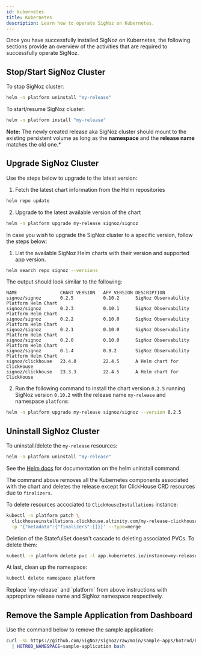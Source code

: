 ```yaml
---
id: kubernetes
title: Kubernetes
description: Learn how to operate SigNoz on Kubernetes.
---
```



<SigNozCloud />

Once you have successfully installed SigNoz on Kubernetes, the following sections
provide an overview of the activities that are required to successfully operate SigNoz.

## Stop/Start SigNoz Cluster

To stop SigNoz cluster:

```bash
helm -n platform uninstall "my-release"
```

To start/resume SigNoz cluster:

```bash
helm -n platform install "my-release"
```

**Note:** The newly created release aka SigNoz cluster should mount to the existing persistent volume as long as the **namespace** and the **release name** matches the old one.*

## Upgrade SigNoz Cluster

Use the steps below to upgrade to the latest version:

1. Fetch the latest chart information from the Helm repositories
```bash
helm repo update
```

2. Upgrade to the latest available version of the chart
```bash
helm -n platform upgrade my-release signoz/signoz
```

<UpgradeInfo/>

In case you wish to upgrade the SigNoz cluster to a specific version,
follow the steps below:

1. List the available SigNoz Helm charts with their version and supported app version.
```bash
helm search repo signoz --versions
```

The output should look similar to the following:
```output
NAME               	CHART VERSION	APP VERSION	DESCRIPTION
signoz/signoz      	0.2.5        	0.10.2     	SigNoz Observability Platform Helm Chart
signoz/signoz      	0.2.3        	0.10.1     	SigNoz Observability Platform Helm Chart
signoz/signoz      	0.2.2        	0.10.0     	SigNoz Observability Platform Helm Chart
signoz/signoz      	0.2.1        	0.10.0     	SigNoz Observability Platform Helm Chart
signoz/signoz      	0.2.0        	0.10.0     	SigNoz Observability Platform Helm Chart
signoz/signoz      	0.1.4        	0.9.2      	SigNoz Observability Platform Helm Chart
signoz/clickhouse  	23.4.0       	22.4.5     	A Helm chart for ClickHouse
signoz/clickhouse  	23.3.3       	22.4.5     	A Helm chart for ClickHouse
```

2. Run the following command to install the chart version `0.2.5` running SigNoz
version `0.10.2` with the release name `my-release` and namespace `platform`:

```bash
helm -n platform upgrade my-release signoz/signoz --version 0.2.5
```

<UpgradeWarning/>

## Uninstall SigNoz Cluster

To uninstall/delete the `my-release` resources:

```bash
helm -n platform uninstall "my-release"
```

See the [Helm docs](https://helm.sh/docs/helm/helm_uninstall/) for documentation
on the helm uninstall command.

The command above removes all the Kubernetes components associated
with the chart and deletes the release except for ClickHouse CRD resources due to `finalizers`.

To delete resources accociated to `ClickHouseInstallations` instance:

```bash
kubectl -n platform patch \
  clickhouseinstallations.clickhouse.altinity.com/my-release-clickhouse \
  -p '{"metadata":{"finalizers":[]}}' --type=merge
```

Deletion of the StatefulSet doesn't cascade to deleting associated PVCs. To delete them:

```bash
kubectl -n platform delete pvc -l app.kubernetes.io/instance=my-release
```

At last, clean up the namespace:

```bash
kubectl delete namespace platform
```

<Admonition type="info">
Replace `my-release` and `platform` from above instructions with appropriate
release name and SigNoz namespace respectively.
</Admonition>

## Remove the Sample Application from Dashboard

Use the command below to remove the sample application:

```bash
curl -sL https://github.com/SigNoz/signoz/raw/main/sample-apps/hotrod/hotrod-delete.sh \
  | HOTROD_NAMESPACE=sample-application bash
```
